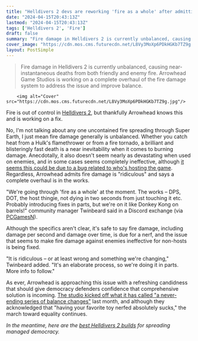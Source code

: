 ```yaml
---
title: "Helldivers 2 devs are reworking 'fire as a whole' after admitting the way it works now is 'ridiculous'"
date: "2024-04-15T20:43:13Z"
lastmod: "2024-04-15T20:43:13Z"
tags: ['Helldivers 2', 'Fire']
draft: false
summary: "Fire damage in Helldivers 2 is currently unbalanced, causing near-instantaneous deaths from both friendly and enemy fire. Arrowhead Game Studios is working on a complete overhaul of the fire damage system to address the issue and improve balance."
cover_image: "https://cdn.mos.cms.futurecdn.net/L8Vy3MoXp6PDkHGKb7TZ9g.jpg" 
layout: PostSimple
---
```

> Fire damage in Helldivers 2 is currently unbalanced, causing near-instantaneous deaths from both friendly and enemy fire. Arrowhead Game Studios is working on a complete overhaul of the fire damage system to address the issue and improve balance.


        <img alt="Cover" src="https://cdn.mos.cms.futurecdn.net/L8Vy3MoXp6PDkHGKb7TZ9g.jpg"/>
        
Fire is out of control in [Helldivers 2](https://www.gamesradar.com/helldivers-2-guide/), but thankfully Arrowhead knows this and is working on a fix.

No, I'm not talking about any one uncontained fire spreading through Super Earth, I just mean fire damage generally is unbalanced. Whether you catch heat from a Hulk's flamethrower or from a fire tornado, a brilliant and blisteringly fast death is a near inevitability when it comes to burning damage. Anecdotally, it also doesn't seem nearly as devastating when used on enemies, and in some cases seems completely ineffective, although [it seems this could be due to a bug related to who's hosting the game](https://twitter.com/Helldivers2HQ/status/1774302603129610481). Regardless, Arrowhead admits fire damage is "ridiculous" and says a complete overhaul is in the works.

"We're going through 'fire as a whole' at the moment. The works – DPS, DOT, the host thingie, not dying in two seconds from just touching it etc. Probably introducing fixes in parts, but we're on it like Donkey Kong on barrels!" community manager Twinbeard said in a Discord exchange (via [PCGamesN](https://www.pcgamesn.com/helldivers-2/fire-nerf)).

Although the specifics aren't clear, it's safe to say fire damage, including damage per second and damage over time, is due for a nerf, and the issue that seems to make fire damage against enemies ineffective for non-hosts is being fixed. 

"It is ridiculous – or at least wrong and something we're changing," Twinbeard added. "It's an elaborate process, so we're doing it in parts. More info to follow."

As ever, Arrowhead is approaching this issue with a refreshing candidness that should give democracy defenders confidence that comprehensive solution is incoming. [The studio kicked off what it has called "a never-ending series of balance changes"](https://www.gamesradar.com/as-helldivers-2-gets-the-first-of-a-never-ending-series-of-balance-changes-devs-say-they-know-having-your-favorite-toy-nerfed-absolutely-sucks/) last month, and although they acknowledged that "having your favorite toy nerfed absolutely sucks," the march toward equality continues.

*In the meantime, here are the *[<em>best Helldivers 2 builds</em>](https://www.gamesradar.com/helldivers-2-builds-meta-best/)* for spreading managed democracy.*
        